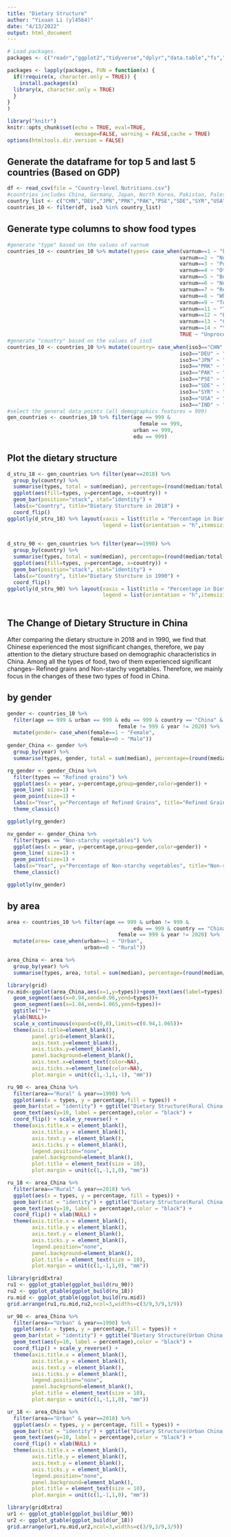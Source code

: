 ```yaml
---
title: "Dietary Structure"
author: "Yixuan Li (yl4564)"
date: "4/13/2022"
output: html_document
---
```

```r
# Load packages.
packages <- c("readr","ggplot2","tidyverse","dplyr","data.table","fs","plotly")

packages <- lapply(packages, FUN = function(x) {
  if(!require(x, character.only = TRUE)) {
    install.packages(x)
  library(x, character.only = TRUE)
  }
}
)
```

```r
library("knitr")
knitr::opts_chunk$set(echo = TRUE, eval=TRUE, 
                      message=FALSE, warning = FALSE,cache = TRUE) 
options(htmltools.dir.version = FALSE)
```

## Generate the dataframe for top 5 and last 5 countries (Based on GDP)
```r
df <- read_csv(file = "Country-level Nutritions.csv")
#countries includes China, Germany, Japan, North Korea, Pakistan, Palestine, Sudan, Syria, United States, India
country_list <- c("CHN","DEU","JPN","PRK","PAK","PSE","SDE","SYR","USA","IND")
countries_10 <- filter(df, iso3 %in% country_list)
```

## Generate type columns to show food types
```r
#generate "type" based on the values of varnum
countries_10 <- countries_10 %>% mutate(types= case_when(varnum==1 ~ "Fruits",
                                                        varnum==2 ~ "Non-starchy vegetables",
                                                        varnum==3 ~ "Potatoes",
                                                        varnum==4 ~ "Other starchy vegetables",
                                                        varnum==5 ~ "Beans and legumes",
                                                        varnum==6 ~ "Nuts and seeds",
                                                        varnum==7 ~ "Refined grains",
                                                        varnum==8 ~ "Whole grains",
                                                        varnum==9 ~ "Total processed meats",
                                                        varnum==11 ~ "Total seafoods",
                                                        varnum==12 ~ "Eggs",
                                                        varnum==13 ~ "Cheese",
                                                        varnum==14 ~ "Yoghurt",
                                                        TRUE ~ "Unprocessed red meats"))
#generate "country" based on the values of iso3
countries_10 <- countries_10 %>% mutate(country= case_when(iso3=="CHN" ~ "China",
                                                        iso3=="DEU" ~ "Germany",
                                                        iso3=="JPN" ~ "Japan",
                                                        iso3=="PRK" ~ "North Korea",
                                                        iso3=="PAK" ~ "Pakistan",
                                                        iso3=="PSE" ~ "Palestine",
                                                        iso3=="SDE" ~ "Sudan",
                                                        iso3=="SYR" ~ "Syria",
                                                        iso3=="USA" ~ "United States",
                                                        iso3=="IND" ~ "India"))
#select the general data points (all demographics features = 999)
gen_countries <- countries_10 %>% filter(age == 999 &
                                           female == 999,
                                         urban == 999,
                                         edu == 999)
```


## Plot the dietary structure
```r
d_stru_18 <- gen_countries %>% filter(year==2018) %>%
  group_by(country) %>%
  summarise(types, total = sum(median), percentage=(round(median/total,4))*100) %>%
  ggplot(aes(fill=types, y=percentage, x=country)) +
  geom_bar(position="stack", stat="identity") +
  labs(x="Country", title="Dietary Sturcture in 2018") +
  coord_flip() 
ggplotly(d_stru_18) %>% layout(xaxis = list(title = "Percentage in Diet"),
                               legend = list(orientation = "h",itemsizing="constant"))
  
```

```r
d_stru_90 <- gen_countries %>% filter(year==1990) %>%
  group_by(country) %>%
  summarise(types, total = sum(median), percentage=(round(median/total,4))*100) %>%
  ggplot(aes(fill=types, y=percentage, x=country)) +
  geom_bar(position="stack", stat="identity") +
  labs(x="Country", title="Dietary Sturcture in 1990") +
  coord_flip() 
ggplotly(d_stru_90) %>% layout(xaxis = list(title = "Percentage in Diet"),
                               legend = list(orientation = "h",itemsizing="constant"))
  
```

## The Change of Dietary Structure in China
After comparing the dietary structure in 2018 and in 1990, we find that Chinese experienced the most significant changes, therefore, we pay attention to the dietary structure based on demographic characteristics in China. Among all the types of food, two of them experienced significant changes-- Refined grains and Non-starchy vegetables. Therefore, we mainly focus in the changes of these two types of food in China.

## by gender
```r
gender <- countries_10 %>% 
  filter(age == 999 & urban == 999 & edu == 999 & country == "China" &
                                    female != 999 & year != 2020) %>%
  mutate(gender= case_when(female==1 ~ "Female", 
                           female==0 ~ "Male"))
gender_China <- gender %>%
  group_by(year) %>%
  summarise(types, gender, total = sum(median), percentage=(round(median/total,4))*100) 

rg_gender <- gender_China %>%
  filter(types == "Refined grains") %>%
  ggplot(aes(x = year, y=percentage,group=gender,color=gender)) + 
  geom_line( size=1) +
  geom_point(size=1) +
  labs(x="Year", y="Percentage of Refined Grains", title="Refined Grains in Dietary Structure by Gender in China") +
  theme_classic()

ggplotly(rg_gender) 
```

```r
nv_gender <- gender_China %>%
  filter(types == "Non-starchy vegetables") %>%
  ggplot(aes(x = year, y=percentage,group=gender,color=gender)) + 
  geom_line( size=1) +
  geom_point(size=1) +
  labs(x="Year", y="Percentage of Non-starchy vegetables", title="Non-starchy vegetables in Dietary Structure by Gender in China") +
  theme_classic()

ggplotly(nv_gender) 
```

## by area
```r
area <- countries_10 %>% filter(age == 999 & urban != 999 &
                                         edu == 999 & country == "China" &
                                    female == 999 & year != 2020) %>%
  mutate(area= case_when(urban==1 ~ "Urban", 
                         urban==0 ~ "Rural"))

area_China <- area %>%
  group_by(year) %>%
  summarise(types, area, total = sum(median), percentage=(round(median/total,4))*100, .groups = 'drop') 

library(grid)
ru.mid<-ggplot(area_China,aes(x=1,y=types))+geom_text(aes(label=types))+
  geom_segment(aes(x=0.94,xend=0.96,yend=types))+
  geom_segment(aes(x=1.04,xend=1.065,yend=types))+
  ggtitle("")+
  ylab(NULL)+
  scale_x_continuous(expand=c(0,0),limits=c(0.94,1.065))+
  theme(axis.title=element_blank(),
        panel.grid=element_blank(),
        axis.text.y=element_blank(),
        axis.ticks.y=element_blank(),
        panel.background=element_blank(),
        axis.text.x=element_text(color=NA),
        axis.ticks.x=element_line(color=NA),
        plot.margin = unit(c(1,-1,1,-1), "mm"))

ru_90 <- area_China %>%
  filter(area=="Rural" & year==1990) %>%
  ggplot(aes(x = types, y = percentage,fill = types)) +
  geom_bar(stat = "identity") + ggtitle("Dietary Structure(Rural China,1990)") +
  geom_text(aes(y=10, label = percentage),color = "black") +
  coord_flip() + scale_y_reverse() +
  theme(axis.title.x = element_blank(), 
        axis.title.y = element_blank(), 
        axis.text.y = element_blank(), 
        axis.ticks.y = element_blank(),
        legend.position="none",
        panel.background=element_blank(),
        plot.title = element_text(size = 10),
        plot.margin = unit(c(1,-1,1,0), "mm"))

ru_18 <- area_China %>%
  filter(area=="Rural" & year==2018) %>%
  ggplot(aes(x = types, y = percentage, fill = types)) +
  geom_bar(stat = "identity") + ggtitle("Dietary Structure(Rural China,2018)") +
  geom_text(aes(y=10, label = percentage),color = "black") +
  coord_flip() + xlab(NULL) +
  theme(axis.title.x = element_blank(), 
        axis.title.y = element_blank(), 
        axis.text.y = element_blank(), 
        axis.ticks.y = element_blank(), 
        legend.position="none",
        panel.background=element_blank(),
        plot.title = element_text(size = 10),
        plot.margin = unit(c(1,-1,1,0), "mm")) 

library(gridExtra)
ru1 <- ggplot_gtable(ggplot_build(ru_90))
ru2 <- ggplot_gtable(ggplot_build(ru_18))
ru.mid <- ggplot_gtable(ggplot_build(ru.mid))
grid.arrange(ru1,ru.mid,ru2,ncol=3,widths=c(3/9,3/9,3/9))

```

```r
ur_90 <- area_China %>%
  filter(area=="Urban" & year==1990) %>%
  ggplot(aes(x = types, y = percentage,fill = types)) +
  geom_bar(stat = "identity") + ggtitle("Dietary Structure(Urban China,1990)") +
  geom_text(aes(y=10, label = percentage),color = "black") +
  coord_flip() + scale_y_reverse() +
  theme(axis.title.x = element_blank(), 
        axis.title.y = element_blank(), 
        axis.text.y = element_blank(), 
        axis.ticks.y = element_blank(),
        legend.position="none",
        panel.background=element_blank(),
        plot.title = element_text(size = 10),
        plot.margin = unit(c(1,-1,1,0), "mm")) 

ur_18 <- area_China %>%
  filter(area=="Urban" & year==2018) %>%
  ggplot(aes(x = types, y = percentage, fill = types)) +
  geom_bar(stat = "identity") + ggtitle("Dietary Structure(Urban China,2018)") +
  geom_text(aes(y=10, label = percentage),color = "black") +
  coord_flip() + xlab(NULL) +
  theme(axis.title.x = element_blank(), 
        axis.title.y = element_blank(), 
        axis.text.y = element_blank(), 
        axis.ticks.y = element_blank(), 
        legend.position="none",
        panel.background=element_blank(),
        plot.title = element_text(size = 10),
        plot.margin = unit(c(1,-1,1,0), "mm")) 

library(gridExtra)
ur1 <- ggplot_gtable(ggplot_build(ur_90))
ur2 <- ggplot_gtable(ggplot_build(ur_18))
grid.arrange(ur1,ru.mid,ur2,ncol=3,widths=c(3/9,3/9,3/9))
```

